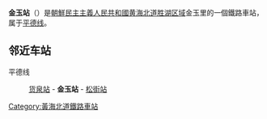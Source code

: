 {{unreferenced|time=2015-01-29T16:42:36+00:00}}
{{朝鮮半島車站資訊
|公司色 = red
|文字色 = 
|站名 = 金玉站
|圖片 = No free image-zh.png
|pxl = 
|圖片說明 =
|前一站 = [[貨泉站|貨泉]]
|前一站距離 = 
|後一站距離 = 
|後一站 = [[松街站|松街]]
|所屬路線 = [[平德线|平德线]]
|距離 = 
|起點站 = [[平壤站|平壤]]
|諺文 = 금옥역
|朝鮮漢字 = 金玉驛
|文觀部式 = Geumok-yeok
|馬-賴式 = Kŭmok-yŏk
|副站名 = 
|車站編號 = 
|停站路線數 = 
|所屬公司 = [[朝鮮民主主義人民共和國鐵道省|朝鮮民主主義人民共和國鐵道省]]
|所在地 =[[黄海北道|黄海北道]][[胜湖区域|胜湖区域]]金玉里
|車站構造 = 地面车站
|月台配置 = 
|啟用年月日 =
|廢站年月日 = 
|上下車人次 = 
|統計年度 = 
|轉車 = 
|備註 = 
|全寬備註 = 
}}

'''金玉站'''（{{lang-ko|금옥역}}）是[[朝鮮民主主義人民共和國|朝鮮民主主義人民共和國]][[黄海北道|黄海北道]][[胜湖区域|胜湖区域]]金玉里的一個鐵路車站，属于[[平德线|平德线]]。

==邻近车站==
平德线
:[[货泉站|货泉站]] - '''金玉站''' - [[松街站|松街站]]

{{朝鲜铁路小作品}}

{{平德线}}

[[Category:黃海北道鐵路車站|Category:黃海北道鐵路車站]]